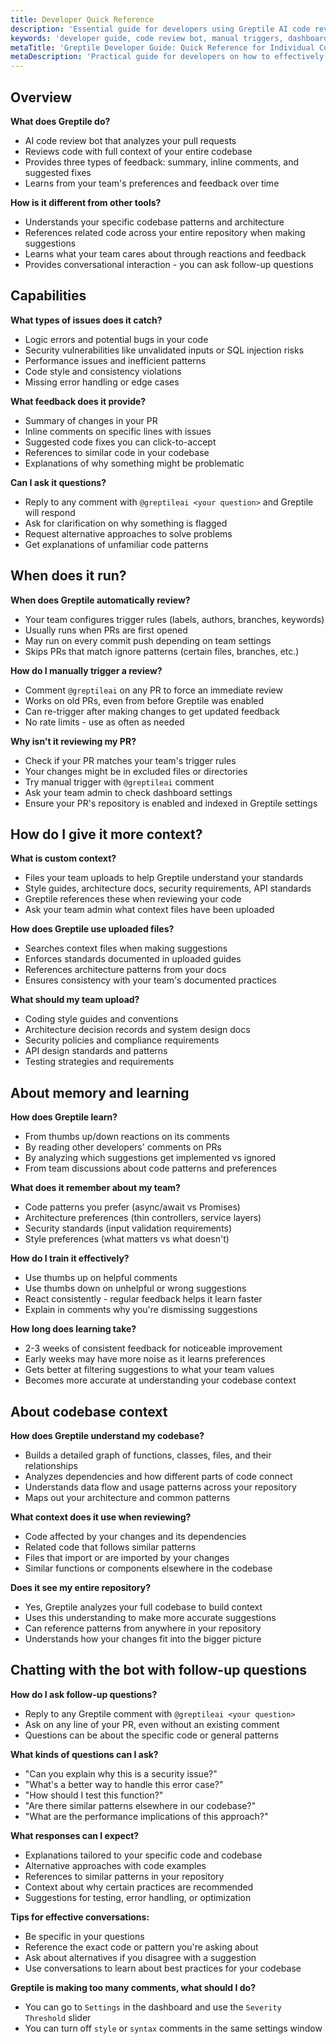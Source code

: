 ```yaml
---
title: Developer Quick Reference
description: 'Essential guide for developers using Greptile AI code reviews'
keywords: 'developer guide, code review bot, manual triggers, dashboard, inline chat'
metaTitle: 'Greptile Developer Guide: Quick Reference for Individual Contributors'
metaDescription: 'Practical guide for developers on how to effectively use Greptile AI code reviews, including manual triggers, inline chat, and dashboard features.'
---
```


## Overview

**What does Greptile do?**
- AI code review bot that analyzes your pull requests
- Reviews code with full context of your entire codebase
- Provides three types of feedback: summary, inline comments, and suggested fixes
- Learns from your team's preferences and feedback over time

**How is it different from other tools?**
- Understands your specific codebase patterns and architecture
- References related code across your entire repository when making suggestions
- Learns what your team cares about through reactions and feedback
- Provides conversational interaction - you can ask follow-up questions

## Capabilities

**What types of issues does it catch?**
- Logic errors and potential bugs in your code
- Security vulnerabilities like unvalidated inputs or SQL injection risks
- Performance issues and inefficient patterns
- Code style and consistency violations
- Missing error handling or edge cases

**What feedback does it provide?**
- Summary of changes in your PR
- Inline comments on specific lines with issues
- Suggested code fixes you can click-to-accept
- References to similar code in your codebase
- Explanations of why something might be problematic

**Can I ask it questions?**
- Reply to any comment with `@greptileai <your question>` and Greptile will respond
- Ask for clarification on why something is flagged
- Request alternative approaches to solve problems
- Get explanations of unfamiliar code patterns

## When does it run?

**When does Greptile automatically review?**
- Your team configures trigger rules (labels, authors, branches, keywords)
- Usually runs when PRs are first opened
- May run on every commit push depending on team settings
- Skips PRs that match ignore patterns (certain files, branches, etc.)

**How do I manually trigger a review?**
- Comment `@greptileai` on any PR to force an immediate review
- Works on old PRs, even from before Greptile was enabled
- Can re-trigger after making changes to get updated feedback
- No rate limits - use as often as needed

**Why isn't it reviewing my PR?**
- Check if your PR matches your team's trigger rules
- Your changes might be in excluded files or directories
- Try manual trigger with `@greptileai` comment
- Ask your team admin to check dashboard settings
- Ensure your PR's repository is enabled and indexed in Greptile settings

## How do I give it more context?

**What is custom context?**
- Files your team uploads to help Greptile understand your standards
- Style guides, architecture docs, security requirements, API standards
- Greptile references these when reviewing your code
- Ask your team admin what context files have been uploaded

**How does Greptile use uploaded files?**
- Searches context files when making suggestions
- Enforces standards documented in uploaded guides
- References architecture patterns from your docs
- Ensures consistency with your team's documented practices

**What should my team upload?**
- Coding style guides and conventions
- Architecture decision records and system design docs
- Security policies and compliance requirements
- API design standards and patterns
- Testing strategies and requirements

## About memory and learning

**How does Greptile learn?**
- From thumbs up/down reactions on its comments
- By reading other developers' comments on PRs
- By analyzing which suggestions get implemented vs ignored
- From team discussions about code patterns and preferences

**What does it remember about my team?**
- Code patterns you prefer (async/await vs Promises)
- Architecture preferences (thin controllers, service layers)
- Security standards (input validation requirements)
- Style preferences (what matters vs what doesn't)

**How do I train it effectively?**
- Use thumbs up on helpful comments
- Use thumbs down on unhelpful or wrong suggestions
- React consistently - regular feedback helps it learn faster
- Explain in comments why you're dismissing suggestions

**How long does learning take?**
- 2-3 weeks of consistent feedback for noticeable improvement
- Early weeks may have more noise as it learns preferences
- Gets better at filtering suggestions to what your team values
- Becomes more accurate at understanding your codebase context

## About codebase context

**How does Greptile understand my codebase?**
- Builds a detailed graph of functions, classes, files, and their relationships
- Analyzes dependencies and how different parts of code connect
- Understands data flow and usage patterns across your repository
- Maps out your architecture and common patterns

**What context does it use when reviewing?**
- Code affected by your changes and its dependencies
- Related code that follows similar patterns
- Files that import or are imported by your changes
- Similar functions or components elsewhere in the codebase

**Does it see my entire repository?**
- Yes, Greptile analyzes your full codebase to build context
- Uses this understanding to make more accurate suggestions
- Can reference patterns from anywhere in your repository
- Understands how your changes fit into the bigger picture

## Chatting with the bot with follow-up questions

**How do I ask follow-up questions?**
- Reply to any Greptile comment with `@greptileai <your question>`
- Ask on any line of your PR, even without an existing comment
- Questions can be about the specific code or general patterns

**What kinds of questions can I ask?**
- "Can you explain why this is a security issue?"
- "What's a better way to handle this error case?"
- "How should I test this function?"
- "Are there similar patterns elsewhere in our codebase?"
- "What are the performance implications of this approach?"

**What responses can I expect?**
- Explanations tailored to your specific code and codebase
- Alternative approaches with code examples
- References to similar patterns in your repository
- Context about why certain practices are recommended
- Suggestions for testing, error handling, or optimization

**Tips for effective conversations:**
- Be specific in your questions
- Reference the exact code or pattern you're asking about
- Ask about alternatives if you disagree with a suggestion
- Use conversations to learn about best practices for your codebase

**Greptile is making too many comments, what should I do?**
- You can go to `Settings` in the dashboard and use the `Severity Threshold` slider
- You can turn off `style` or `syntax` comments in the same settings window

